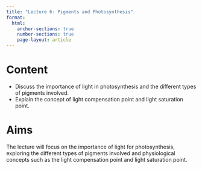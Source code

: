 ```yaml
---
title: "Lecture 6: Pigments and Photosynthesis"
format:
  html:
    anchor-sections: true
    number-sections: true
    page-layout: article
---
```


# Content

- Discuss the importance of light in photosynthesis and the different types of pigments involved.
- Explain the concept of light compensation point and light saturation point.

# Aims

The lecture will focus on the importance of light for photosynthesis, exploring the different types of pigments involved and physiological concepts such as the light compensation point and light saturation point. 
